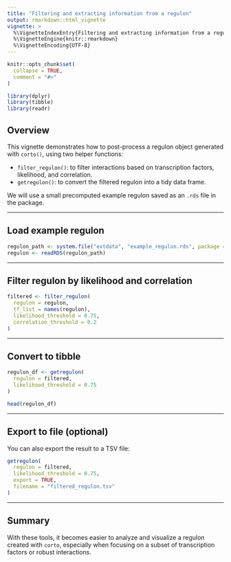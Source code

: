 ```yaml
---
title: "Filtering and extracting information from a regulon"
output: rmarkdown::html_vignette
vignette: >
  %\VignetteIndexEntry{Filtering and extracting information from a regulon}
  %\VignetteEngine{knitr::rmarkdown}
  %\VignetteEncoding{UTF-8}
---
```


```r
knitr::opts_chunk$set(
  collapse = TRUE,
  comment = "#>"
)

library(dplyr)
library(tibble)
library(readr)
```

## Overview

This vignette demonstrates how to post-process a regulon object generated with `corto()`, using two helper functions:

- `filter_regulon()`: to filter interactions based on transcription factors, likelihood, and correlation.
- `getregulon()`: to convert the filtered regulon into a tidy data frame.

We will use a small precomputed example regulon saved as an `.rds` file in the package.

---

## Load example regulon

```r
regulon_path <- system.file("extdata", "example_regulon.rds", package = "corto")
regulon <- readRDS(regulon_path)
```

---

## Filter regulon by likelihood and correlation

```r
filtered <- filter_regulon(
  regulon = regulon,
  tf_list = names(regulon),
  likelihood_threshold = 0.75,
  correlation_threshold = 0.2
)
```

---

## Convert to tibble

```r
regulon_df <- getregulon(
  regulon = filtered,
  likelihood_threshold = 0.75
)

head(regulon_df)
```

---

## Export to file (optional)

You can also export the result to a TSV file:

```r
getregulon(
  regulon = filtered,
  likelihood_threshold = 0.75,
  export = TRUE,
  filename = "filtered_regulon.tsv"
)
```

---

## Summary

With these tools, it becomes easier to analyze and visualize a regulon created with `corto`, especially when focusing on a subset of transcription factors or robust interactions.

